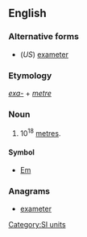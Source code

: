 ==English==

===Alternative forms===
* (''US'') [[exameter]]

===Etymology===
''[[exa-]]'' + ''[[metre]]''

===Noun===
{{en-noun}}

# 10<sup>18</sup> [[metre]]s.

====Symbol====
* [[Em]]

===Anagrams===
* [[exameter#English|exameter]]

[[Category:SI units]]